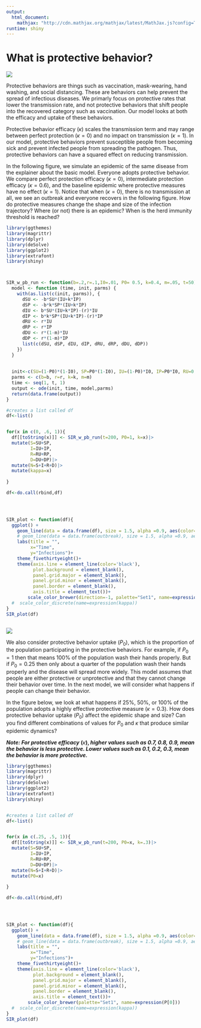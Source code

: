 ```yaml
---
output:
  html_document:
    mathjax: "http://cdn.mathjax.org/mathjax/latest/MathJax.js?config=TeX-AMS-MML_HTMLorMML"
runtime: shiny
---
```


# What is protective behavior?

![](images/labcoat.jpeg)

Protective behaviors are things such as vaccination, mask-wearing, hand washing, and social distancing. These are behaviors can help prevent the spread of infectious diseases. We primarly focus on protective rates that lower the transmission rate, and not protective behaviors that shift people into the recovered category such as vaccination. Our model looks at both the efficacy and uptake of these behaviors.

Protective behavior efficacy ($\kappa$) scales the transmission term and may range between perfect protection ($\kappa=0$) and no impact on transmission ($\kappa=1$). In our model, protective behaviors prevent susceptible people from becoming sick and prevent infected people from spreading the pathogen. Thus, protective behaviors can have a squared effect on reducing transmission.

In the following figure, we simulate an epidemic of the same disease from the explainer about the basic model. Everyone adopts protective behavior. We compare perfect protection efficacy ($\kappa=0$), intermediate protection efficacy ($\kappa=0.6$), and the baseline epidemic where protective measures have no effect ($\kappa=1$). Notice that when ($\kappa=0$), there is no transmission at all, we see an outbreak and everyone recovers in the following figure. How do protective measures change the shape and size of the infection trajectory? Where (or not) there is an epidemic? When is the herd immunity threshold is reached?

```r
library(ggthemes)
library(magrittr)
library(dplyr)
library(deSolve)
library(ggplot2)
library(extrafont)
library(shiny)



SIR_w_pb_run <- function(b=.2,r=.1,I0=.01, P0= 0.5, k=0.4, m=.05, t=50){
  model <- function (time, init, parms) {
    with(as.list(c(init, parms)), {
      dSU <- -b*SU*(IU+k*IP)
      dSP <- -b*k*SP*(IU+k*IP)
      dIU <- b*SU*(IU+k*IP)-(r)*IU
      dIP <- b*k*SP*(IU+k*IP)-(r)*IP
      dRU <- r*IU
      dRP <- r*IP
      dDU <- r*(1-m)*IU
      dDP <- r*(1-m)*IP
      list(c(dSU, dSP, dIU, dIP, dRU, dRP, dDU, dDP))
    })
  }
  
 
  init<-c(SU=(1-P0)*(1-I0), SP=P0*(1-I0), IU=(1-P0)*I0, IP=P0*I0, RU=0, RP=0, DU=0, DP=0)
  parms <- c(b=b, r=r, k=k, m=m)
  time <- seq(1, t, 1)
  output <- ode(init, time, model,parms)
  return(data.frame(output))
}

#creates a list called df
df<-list()


for(x in c(0, .6, 1)){
  df[[toString(x)]] <- SIR_w_pb_run(t=200, P0=1, k=x)|>
  mutate(S=SU+SP,
         I=IU+IP, 
         R=RU+RP,
         D=DU+DP)|>
  mutate(N=S+I+R+D)|>
  mutate(kappa=x)
  
}

df<-do.call(rbind,df)



 
SIR_plot <- function(df){
  ggplot() +
    geom_line(data = data.frame(df), size = 1.5, alpha =0.9, aes(color=as.factor(kappa), group=kappa, x = time, y = I))+
    # geom_line(data = data.frame(outbreak), size = 1.5, alpha =0.9, aes(x = time, y = S,  col="Blue"))+
    labs(title = "",
         x="Time",
         y="Infections")+
    theme_fivethirtyeight()+
    theme(axis.line = element_line(color='black'),
          plot.background = element_blank(),
          panel.grid.major = element_blank(),
          panel.grid.minor = element_blank(),
          panel.border = element_blank(), 
          axis.title = element_text())+
        scale_color_brewer(direction=-1, palette="Set1", name=expression(kappa))
  #  scale_color_discrete(name=expression(kappa))
}
SIR_plot(df)



```

![](images/epidemic.png)

We also consider protective behavior uptake ($P_0$), which is the proportion of the population participating in the protective behaviors. For example, if $P_0=1$ then that means 100% of the population wash their hands properly. But if $P_0=0.25$ then only about a quarter of the population wash their hands properly and the disease will spread more widely. This model assumes that people are either protective or unprotective and that they cannot change their behavior over time. In the next model, we will consider what happens if people can change their behavior.

In the figure below, we look at what happens if 25%, 50%, or 100% of the population adopts a highly effective protective measure ($\kappa=0.3$). How does protective behavior uptake ($P_0$) affect the epidemic shape and size? Can you find different combinations of values for $P_0$ and $\kappa$ that produce similar epidemic dynamics?

***Note: For protective efficacy*** **(**$\kappa$**), *higher values such as 0.7, 0.8, 0.9, mean the behavior is less protective. Lower values such as 0.1, 0.2, 0.3, mean the behavior is more protective.***

```r
library(ggthemes)
library(magrittr)
library(dplyr)
library(deSolve)
library(ggplot2)
library(extrafont)
library(shiny)


#creates a list called df
df<-list()


for(x in c(.25, .5, 1)){
  df[[toString(x)]] <- SIR_w_pb_run(t=200, P0=x, k=.3)|>
  mutate(S=SU+SP,
         I=IU+IP, 
         R=RU+RP,
         D=DU+DP)|>
  mutate(N=S+I+R+D)|>
  mutate(P0=x)
  
}

df<-do.call(rbind,df)



 
SIR_plot <- function(df){
  ggplot() +
    geom_line(data = data.frame(df), size = 1.5, alpha =0.9, aes(color=as.factor(P0), group=P0, x = time, y = I))+
    # geom_line(data = data.frame(outbreak), size = 1.5, alpha =0.9, aes(x = time, y = S,  col="Blue"))+
    labs(title = "",
         x="Time",
         y="Infections")+
    theme_fivethirtyeight()+
    theme(axis.line = element_line(color='black'),
          plot.background = element_blank(),
          panel.grid.major = element_blank(),
          panel.grid.minor = element_blank(),
          panel.border = element_blank(), 
          axis.title = element_text())+
        scale_color_brewer(palette="Set1", name=expression(P[0]))
  #  scale_color_discrete(name=expression(kappa))
}
SIR_plot(df)



```



